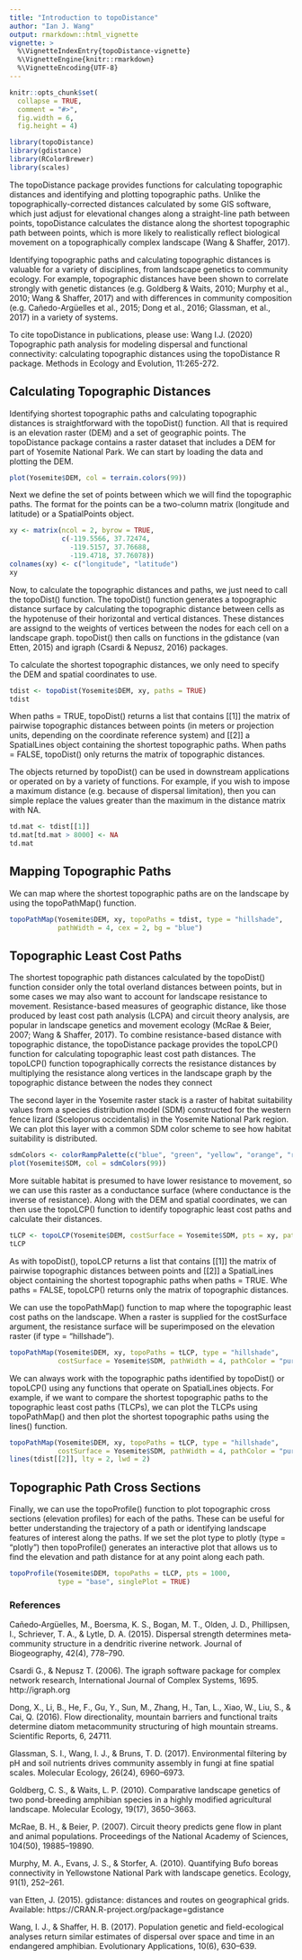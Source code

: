 ---
title: "Introduction to topoDistance"
author: "Ian J. Wang"
output: rmarkdown::html_vignette
vignette: >
  %\VignetteIndexEntry{topoDistance-vignette}
  %\VignetteEngine{knitr::rmarkdown}
  %\VignetteEncoding{UTF-8}
---

```{r, include = FALSE}
knitr::opts_chunk$set(
  collapse = TRUE,
  comment = "#>",
  fig.width = 6,
  fig.height = 4)

```

```{r setup, include = FALSE}
library(topoDistance)
library(gdistance)
library(RColorBrewer)
library(scales)
```

The topoDistance package provides functions for calculating topographic distances and identifying and plotting topographic paths.  Unlike the topographically-corrected distances calculated by some GIS software, which just adjust for elevational changes along a straight-line path between points, topoDistance calculates the distance along the shortest topographic path between points, which is more likely to realistically reflect biological movement on a topographically complex landscape (Wang & Shaffer, 2017).

Identifying topographic paths and calculating topographic distances is valuable for a variety of disciplines, from landscape genetics to community ecology.  For example, topographic distances have been shown to correlate strongly with genetic distances (e.g. Goldberg & Waits, 2010; Murphy et al., 2010; Wang & Shaffer, 2017) and with differences in community composition (e.g. Cañedo-Argüelles et al., 2015; Dong et al., 2016; Glassman, et al., 2017) in a variety of systems.  

To cite topoDistance in publications, please use:
Wang I.J. (2020) Topographic path analysis for modeling dispersal and functional connectivity: calculating topographic distances using the topoDistance R package. Methods in Ecology and Evolution, 11:265-272.

## Calculating Topographic Distances
Identifying shortest topographic paths and calculating topographic distances is straightforward with the topoDist() function.  All that is required is an elevation raster (DEM) and a set of geographic points.  The topoDistance package contains a raster dataset that includes a DEM for part of Yosemite National Park.  We can start by loading the data and plotting the DEM.
```{r}
plot(Yosemite$DEM, col = terrain.colors(99))
```

Next we define the set of points between which we will find the topographic paths.  The format for the points can be a two-column matrix (longitude and latitude) or a SpatialPoints object.
```{r}
xy <- matrix(ncol = 2, byrow = TRUE,
             c(-119.5566, 37.72474,
               -119.5157, 37.76688,
               -119.4718, 37.76078))
colnames(xy) <- c("longitude", "latitude")
xy
```

Now, to calculate the topographic distances and paths, we just need to call the topoDist() function.  The topoDist() function generates a topographic distance surface by calculating the topographic distance between cells as the hypotenuse of their horizontal and vertical distances.  These distances are assignd to the weights of vertices between the nodes for each cell on a landscape graph.  topoDist() then calls on functions in the gdistance (van Etten, 2015) and igraph (Csardi & Nepusz, 2016) packages.

To calculate the shortest topographic distances, we only need to specify the DEM and spatial coordinates to use.
```{r}
tdist <- topoDist(Yosemite$DEM, xy, paths = TRUE)
tdist
```
When paths = TRUE, topoDist() returns a list that contains [[1]] the matrix of pairwise topographic distances between points (in meters or projection units, depending on the coordinate reference system) and [[2]] a SpatialLines object containing the shortest topographic paths.  When paths = FALSE, topoDist() only returns the matrix of topographic distances.

The objects returned by topoDist() can be used in downstream applications or operated on by a variety of functions.  For example, if you wish to impose a maximum distance (e.g. because of dispersal limitation), then you can simple replace the values greater than the maximum in the distance matrix with NA.  
```{r}
td.mat <- tdist[[1]]
td.mat[td.mat > 8000] <- NA
td.mat
```


## Mapping Topographic Paths
We can map where the shortest topographic paths are on the landscape by using the topoPathMap() function.
```{r}
topoPathMap(Yosemite$DEM, xy, topoPaths = tdist, type = "hillshade",
            pathWidth = 4, cex = 2, bg = "blue")
```

## Topographic Least Cost Paths
The shortest topographic path distances calculated by the topoDist() function consider only the total overland distances between points, but in some cases we may also want to account for landscape resistance to movement.  Resistance-based measures of geographic distance, like those produced by least cost path analysis (LCPA) and circuit theory analysis, are popular in landscape genetics and movement ecology (McRae & Beier, 2007; Wang & Shaffer, 2017).  To combine resistance-based distance with topographic distance, the topoDistance package provides the topoLCP() function for calculating topographic least cost path distances.  The topoLCP() function topographically corrects the resistance distances by multiplying the resistance along vertices in the landscape graph by the topographic distance between the nodes they connect  

The second layer in the Yosemite raster stack is a raster of habitat suitability values from a species distribution model (SDM) constructed for the western fence lizard (Sceloporus occidentalis) in the Yosemite National Park region.  We can plot this layer with a common SDM color scheme to see how habitat suitability is distributed.
```{r}
sdmColors <- colorRampPalette(c("blue", "green", "yellow", "orange", "red"), space = "rgb", interpolate = "linear")
plot(Yosemite$SDM, col = sdmColors(99))
```

More suitable habitat is presumed to have lower resistance to movement, so we can use this raster as a conductance surface (where conductance is the inverse of resistance).  Along with the DEM and spatial coordinates, we can then use the topoLCP() function to identify topographic least cost paths and calculate their distances.  
```{r}
tLCP <- topoLCP(Yosemite$DEM, costSurface = Yosemite$SDM, pts = xy, paths = TRUE)
tLCP
```
As with topoDist(), topoLCP returns a list that contains [[1]] the matrix of pairwise topographic distances between points and [[2]] a SpatialLines object containing the shortest topographic paths when paths = TRUE.  Whe paths = FALSE, topoLCP() returns only the matrix of topographic distances.

We can use the topoPathMap() function to map where the topographic least cost paths on the landscape.  When a raster is supplied for the costSurface argument, the resistance surface will be superimposed on the elevation raster (if type = "hillshade").
```{r}
topoPathMap(Yosemite$DEM, xy, topoPaths = tLCP, type = "hillshade",
            costSurface = Yosemite$SDM, pathWidth = 4, pathColor = "purple")
```

We can always work with the topographic paths identified by topoDist() or topoLCP() using any functions that operate on SpatialLines objects.  For example, if we want to compare the shortest topographic paths to the topographic least cost paths (TLCPs), we can plot the TLCPs using topoPathMap() and then plot the shortest topographic paths using the lines() function.
```{r}
topoPathMap(Yosemite$DEM, xy, topoPaths = tLCP, type = "hillshade",
            costSurface = Yosemite$SDM, pathWidth = 4, pathColor = "purple")
lines(tdist[[2]], lty = 2, lwd = 2)
```

## Topographic Path Cross Sections
Finally, we can use the topoProfile() function to plot topographic cross sections (elevation profiles) for each of the paths.  These can be useful for better understanding the trajectory of a path or identifying landscape features of interest along the paths.  If we set the plot type to plotly (type = "plotly") then topoProfile() generates an interactive plot that allows us to find the elevation and path distance for at any point along each path.
```{r, warning=FALSE}
topoProfile(Yosemite$DEM, topoPaths = tLCP, pts = 1000, 
            type = "base", singlePlot = TRUE)
```

### References
Cañedo‐Argüelles, M., Boersma, K. S., Bogan, M. T., Olden, J. D., Phillipsen, I., Schriever, T. A., & Lytle, D. A. (2015). Dispersal strength determines meta‐community structure in a dendritic riverine network. Journal of Biogeography, 42(4), 778–790. 

Csardi G., & Nepusz T. (2006). The igraph software package for complex network research, International Journal of Complex Systems, 1695. http://igraph.org

Dong, X., Li, B., He, F., Gu, Y., Sun, M., Zhang, H., Tan, L., Xiao, W., Liu, S., & Cai, Q. (2016). Flow directionality, mountain barriers and functional traits determine diatom metacommunity structuring of high mountain streams. Scientific Reports, 6, 24711. 

Glassman, S. I., Wang, I. J., & Bruns, T. D. (2017). Environmental filtering by pH and soil nutrients drives community assembly in fungi at fine spatial scales. Molecular Ecology, 26(24), 6960–6973. 

Goldberg, C. S., & Waits, L. P. (2010). Comparative landscape genetics of two pond-breeding amphibian species in a highly modified agricultural landscape. Molecular Ecology, 19(17), 3650–3663. 

McRae, B. H., & Beier, P. (2007). Circuit theory predicts gene flow in plant and animal populations. Proceedings of the National Academy of Sciences, 104(50), 19885–19890.

Murphy, M. A., Evans, J. S., & Storfer, A. (2010). Quantifying Bufo boreas connectivity in Yellowstone National Park with landscape genetics. Ecology, 91(1), 252–261. 

van Etten, J. (2015). gdistance: distances and routes on geographical grids. Available: https://CRAN.R-project.org/package=gdistance 

Wang, I. J., & Shaffer, H. B. (2017). Population genetic and field-ecological analyses return similar estimates of dispersal over space and time in an endangered amphibian. Evolutionary Applications, 10(6), 630–639. 
